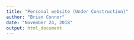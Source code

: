 ```yaml
---
title: "Personal website (Under Construction)"
author: "Brian Connor"
date: "November 24, 2018"
output: html_document
---
```


```r
```

